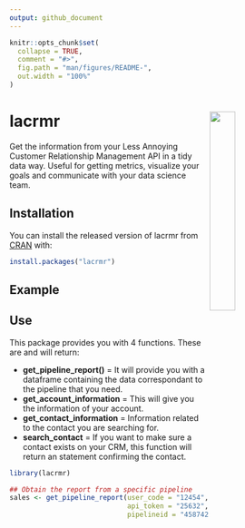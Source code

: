 ```yaml
---
output: github_document
---
```


<!-- README.md is generated from README.Rmd. Please edit that file -->

```r
knitr::opts_chunk$set(
  collapse = TRUE,
  comment = "#>",
  fig.path = "man/figures/README-",
  out.width = "100%"
)
```

# lacrmr <a href="url"><img src="img/lacrmR.png" align="right" width="30%"></a>

<!-- badges: start -->
<!-- badges: end -->

Get the information from your Less Annoying Customer Relationship Management API in a tidy data way. Useful for getting metrics, visualize your goals and communicate with your data science team.

## Installation

You can install the released version of lacrmr from [CRAN](https://CRAN.R-project.org) with:

```r
install.packages("lacrmr")
```

## Example

## Use

This package provides you with 4 functions. These are and will return:

- **get_pipeline_report()** = It will provide you with a dataframe containing
the data correspondant to the pipeline that you need.
- **get_account_information** = This will give you the information of your 
account. 
- **get_contact_information** = Information related to the contact you are
searching for.
- **search_contact** = If you want to make sure a contact exists on your
CRM, this function will return an statement confirming the contact.

```r
library(lacrmr)

## Obtain the report from a specific pipeline
sales <- get_pipeline_report(user_code = "12454", 
                             api_token = "25632",
                             pipelineid = "458742fgg2544")
```


